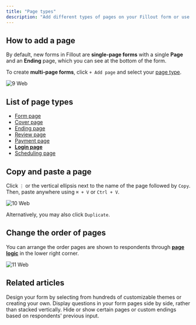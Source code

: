 ```yaml
---
title: "Page types"
description: "Add different types of pages on your Fillout form or use a single page for all your questions."
---
```


## How to add a page

By default, new forms in Fillout are **single-page forms** with a single **Page** and an **Ending** page, which you can see at the bottom of the form.

To create **multi-page forms**, click `+ Add page` and select your [page type](https://www.notion.so/Page-types-ac31ca2695c04b3b9881e7d62b62302c?pvs=21).

![9 Web](/images/9.webp)

## List of page types

- [Form page](https://www.notion.so/Form-page-895d3a645590430cb8a1f59c0f7ddefb?pvs=21)
- [Cover page](https://www.notion.so/Cover-page-6f8a16bb5d284871b72274a12a837928?pvs=21)
- [Ending page](https://www.notion.so/Ending-page-c472321e634e4ac5bd3b08104407619b?pvs=21)
- [Review page](https://www.notion.so/Review-page-71ea62e2e5d94847b08a66c46ff44381?pvs=21)
- [Payment page](https://www.notion.so/Payment-page-cd36576f5a1b48a6aff1a88a7b5bd71c?pvs=21)
- [**Login page**](https://www.notion.so/Login-page-7c96895e91714b839a6556712f1bc49e?pvs=21)
- [Scheduling page](https://www.notion.so/Scheduling-page-9413d4ccba0c49e0a811a4270b7469f4?pvs=21)

## Copy and paste a page

Click `⋮` or the vertical ellipsis next to the name of the page followed by `Copy`. Then, paste anywhere using `⌘ + V` or `Ctrl + V`.

![10 Web](/images/10.webp)

Alternatively, you may also click `Duplicate`.

## Change the order of pages

You can arrange the order pages are shown to respondents through [**page logic**](https://www.notion.so/Page-logic-82c7a7c7c8174289b27f841f5869743d?pvs=21) in the lower right corner.

![11 Web](/images/11.webp)

## Related articles

<CardGroup cols={3}>
  <Card title="Page layout" icon="rectangles-mixed" iconType="regular" color="#FFC738">
    Design your form by selecting from hundreds of customizable themes or creating your own.
  </Card>
  <Card title="Multiple columns" icon="table-columns" iconType="regular" color="#FFC738">
    Display questions in your form pages side by side, rather than stacked vertically.
  </Card>
  <Card title="Page logic" icon="diagram-project" iconType="regular" color="#FFC738">
    Hide or show certain pages or custom endings based on respondents' previous input.
  </Card>
</CardGroup>